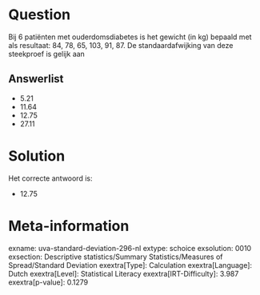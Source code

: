 Question
========

Bij 6 patiënten met ouderdomsdiabetes is het gewicht (in kg) bepaald met
als resultaat: 84, 78, 65, 103, 91, 87. De standaardafwijking van deze
steekproef is gelijk aan

Answerlist
----------

* 5.21
* 11.64
* 12.75
* 27.11

Solution
========

Het correcte antwoord is: 

* 12.75

Meta-information
================
exname: uva-standard-deviation-296-nl
extype: schoice
exsolution: 0010
exsection: Descriptive statistics/Summary Statistics/Measures of Spread/Standard Deviation
exextra[Type]: Calculation
exextra[Language]: Dutch
exextra[Level]: Statistical Literacy
exextra[IRT-Difficulty]: 3.987
exextra[p-value]: 0.1279
